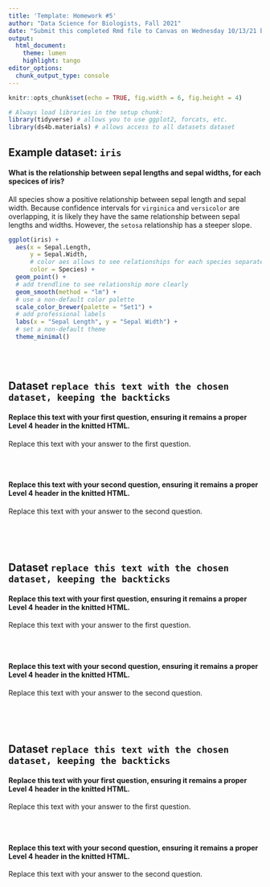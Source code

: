 ```yaml
---
title: 'Template: Homework #5'
author: "Data Science for Biologists, Fall 2021"
date: "Submit this completed Rmd file to Canvas on Wednesday 10/13/21 by 2 PM"
output: 
  html_document:
    theme: lumen
    highlight: tango
editor_options: 
  chunk_output_type: console
---
```


```r
knitr::opts_chunk$set(echo = TRUE, fig.width = 6, fig.height = 4)

# Always load libraries in the setup chunk:
library(tidyverse) # allows you to use ggplot2, forcats, etc. 
library(ds4b.materials) # allows access to all datasets dataset
```


## Example dataset: `iris`

#### What is the relationship between sepal lengths and sepal widths, for each specices of iris?

All species show a positive relationship between sepal length and sepal width. Because confidence intervals for `virginica` and `versicolor` are overlapping, it is likely they have the same relationship between sepal lengths and widths. However, the `setosa` relationship has a steeper slope.

```r
ggplot(iris) + 
  aes(x = Sepal.Length, 
      y = Sepal.Width, 
      # color aes allows to see relationships for each species separately
      color = Species) + 
  geom_point() + 
  # add trendline to see relationship more clearly
  geom_smooth(method = "lm") + 
  # use a non-default color palette
  scale_color_brewer(palette = "Set1") +
  # add professional labels
  labs(x = "Sepal Length", y = "Sepal Width") + 
  # set a non-default theme
  theme_minimal()
```

<br><br>


## Dataset `replace this text with the chosen dataset, keeping the backticks`

#### Replace this text with your first question, ensuring it remains a proper Level 4 header in the knitted HTML.

Replace this text with your answer to the first question.

```r

```

<br>

#### Replace this text with your second question, ensuring it remains a proper Level 4 header in the knitted HTML.

Replace this text with your answer to the second question.

```r

```

<br><br>


## Dataset `replace this text with the chosen dataset, keeping the backticks`

#### Replace this text with your first question, ensuring it remains a proper Level 4 header in the knitted HTML.

Replace this text with your answer to the first question.

```r

```

<br>

#### Replace this text with your second question, ensuring it remains a proper Level 4 header in the knitted HTML.

Replace this text with your answer to the second question.

```r

```

<br><br>


## Dataset `replace this text with the chosen dataset, keeping the backticks`

#### Replace this text with your first question, ensuring it remains a proper Level 4 header in the knitted HTML.

Replace this text with your answer to the first question.

```r

```

<br>

#### Replace this text with your second question, ensuring it remains a proper Level 4 header in the knitted HTML.

Replace this text with your answer to the second question.

```r

```

<br><br>